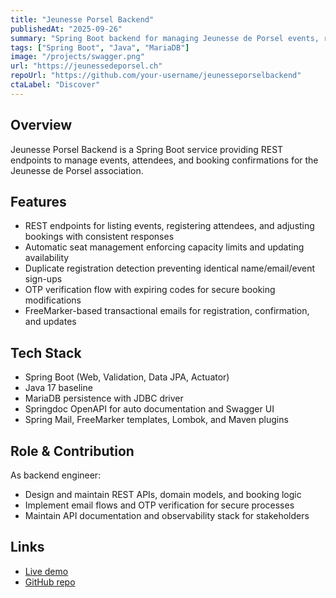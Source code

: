 ```yaml
---
title: "Jeunesse Porsel Backend"
publishedAt: "2025-09-26"
summary: "Spring Boot backend for managing Jeunesse de Porsel events, registrations, and notification emails."
tags: ["Spring Boot", "Java", "MariaDB"]
image: "/projects/swagger.png"
url: "https://jeunessedeporsel.ch"
repoUrl: "https://github.com/your-username/jeunesseporselbackend"
ctaLabel: "Discover"
---
```


## Overview

Jeunesse Porsel Backend is a Spring Boot service providing REST endpoints to manage events, attendees, and booking confirmations for the Jeunesse de Porsel association.

## Features

- REST endpoints for listing events, registering attendees, and adjusting bookings with consistent responses
- Automatic seat management enforcing capacity limits and updating availability
- Duplicate registration detection preventing identical name/email/event sign-ups
- OTP verification flow with expiring codes for secure booking modifications
- FreeMarker-based transactional emails for registration, confirmation, and updates

## Tech Stack

- Spring Boot (Web, Validation, Data JPA, Actuator)
- Java 17 baseline
- MariaDB persistence with JDBC driver
- Springdoc OpenAPI for auto documentation and Swagger UI
- Spring Mail, FreeMarker templates, Lombok, and Maven plugins

## Role & Contribution

As backend engineer:

- Design and maintain REST APIs, domain models, and booking logic
- Implement email flows and OTP verification for secure processes
- Maintain API documentation and observability stack for stakeholders

## Links

- [Live demo](https://jeunessedeporsel.ch)
- [GitHub repo](https://github.com/your-username/jeunesseporselbackend)
